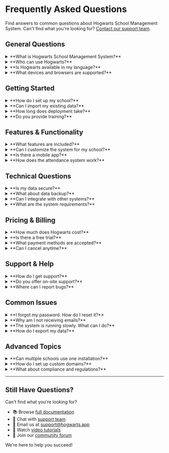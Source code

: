 # Frequently Asked Questions

Find answers to common questions about Hogwarts School Management System. Can't find what you're looking for? [Contact our support team](/docs/support/contact).

## General Questions

<details>
<summary>**What is Hogwarts School Management System?**</summary>

Hogwarts is a comprehensive, cloud-based school management platform designed to streamline educational operations. It provides tools for student management, attendance tracking, examinations, fee collection, library management, and much more. The system supports multiple schools with isolated data (multi-tenant architecture) and is accessible from any device with an internet connection.

</details>

<details>
<summary>**Who can use Hogwarts?**</summary>

Hogwarts is designed for:
- **Schools** - Primary, secondary, and high schools
- **Colleges** - Community colleges and universities
- **Training Institutes** - Vocational and professional training centers
- **Tutoring Centers** - Private tutoring and coaching institutes

The system supports various user roles including administrators, teachers, students, parents, accountants, and support staff.

</details>

<details>
<summary>**Is Hogwarts available in my language?**</summary>

Yes! Hogwarts currently supports:
- **English** (LTR - Left to Right)
- **Arabic** (RTL - Right to Left)

More languages are being added based on user demand. The system automatically detects your preferred language and can be switched at any time from the settings.

</details>

<details>
<summary>**What devices and browsers are supported?**</summary>

Hogwarts works on:
- **Desktop** - Windows, Mac, Linux
- **Mobile** - iOS and Android (responsive web + native apps)
- **Tablets** - iPads and Android tablets

Supported browsers:
- Chrome (recommended)
- Firefox
- Safari
- Edge
- Opera

</details>

## Getting Started

<details>
<summary>**How do I set up my school?**</summary>

Setting up your school is easy:

1. **Sign Up** - Create an admin account at [hogwarts.app/join](https://hogwarts.app/join)
2. **School Setup** - Complete the onboarding wizard with your school details
3. **Configure** - Set up academic year, classes, and subjects
4. **Import Data** - Upload existing student and staff data (CSV/Excel)
5. **Invite Users** - Send invitations to teachers, students, and parents
6. **Go Live** - Start using the system!

The entire process typically takes 2-4 hours.

</details>

<details>
<summary>**Can I import my existing data?**</summary>

Absolutely! Hogwarts supports bulk import from:
- **Excel files** (.xlsx, .xls)
- **CSV files** (.csv)
- **Google Sheets** (via export)

We provide templates for:
- Student information
- Teacher profiles
- Parent details
- Course structure
- Fee structure
- Library catalog

You can also use our API for programmatic data import.

</details>

<details>
<summary>**How long does deployment take?**</summary>

Deployment timelines:
- **Cloud Version** - Instant! Sign up and start immediately
- **Self-Hosted** - 30 minutes to 2 hours depending on your infrastructure
- **Data Migration** - 1-3 days depending on data volume
- **Training** - 1-2 days for complete staff training

Most schools are fully operational within a week.

</details>

<details>
<summary>**Do you provide training?**</summary>

Yes, we offer comprehensive training:
- **Video Tutorials** - Self-paced learning
- **Documentation** - Detailed user guides
- **Live Webinars** - Weekly training sessions
- **On-site Training** - Available for enterprise plans
- **24/7 Support** - Always available to help

All new users get access to our onboarding program.

</details>

## Features & Functionality

<details>
<summary>**What features are included?**</summary>

Core features include:
- ✅ Student Information System
- ✅ Attendance Management
- ✅ Examination System
- ✅ Timetable Management
- ✅ Fee Collection
- ✅ Library Management
- ✅ Parent Portal
- ✅ SMS/Email Notifications
- ✅ Reports & Analytics
- ✅ Multi-language Support
- ✅ Mobile Apps

[View complete feature list](/docs/features)

</details>

<details>
<summary>**Can I customize the system for my school?**</summary>

Yes, extensive customization options:
- **Branding** - Logo, colors, themes
- **Fields** - Add custom fields to forms
- **Workflows** - Configure approval processes
- **Reports** - Create custom reports
- **Grading** - Define your grading system
- **Notifications** - Customize email/SMS templates
- **Roles** - Create custom user roles
- **Integrations** - Connect third-party services

</details>

<details>
<summary>**Is there a mobile app?**</summary>

Yes! We offer native mobile apps for:
- **iOS** - Available on App Store
- **Android** - Available on Google Play

Features:
- All web features available on mobile
- Push notifications
- Offline access to critical data
- Biometric authentication
- Optimized for mobile screens

Parents, teachers, and students each get tailored mobile experiences.

</details>

<details>
<summary>**How does the attendance system work?**</summary>

Our flexible attendance system supports:
- **Daily Attendance** - Mark once per day
- **Period-wise** - Track for each class period
- **Biometric** - Integration with fingerprint/card readers
- **Geo-location** - Location-based attendance
- **QR Code** - Quick scan attendance
- **Manual** - Traditional roll call

Teachers can mark attendance from any device, and parents receive instant notifications.

</details>

## Technical Questions

<details>
<summary>**Is my data secure?**</summary>

Absolutely! Security measures include:
- 🔒 **SSL Encryption** - All data transmitted securely
- 🔐 **Data Encryption** - Sensitive data encrypted at rest
- 👤 **Role-based Access** - Granular permissions
- 📝 **Audit Logs** - Track all system activities
- 💾 **Daily Backups** - Automated backup system
- 🌍 **Data Centers** - Secure, certified facilities
- 🛡️ **GDPR Compliant** - Privacy by design
- 🔑 **2FA** - Two-factor authentication available

Your data is yours - export anytime!

</details>

<details>
<summary>**What about data backup?**</summary>

Comprehensive backup strategy:
- **Automated Backups** - Daily at midnight
- **Retention** - 30 days of backups
- **Geographic Redundancy** - Stored in multiple locations
- **Point-in-time Recovery** - Restore to any point
- **Export Options** - Download backups anytime
- **Disaster Recovery** - RPO of 24 hours, RTO of 4 hours

</details>

<details>
<summary>**Can I integrate with other systems?**</summary>

Yes, extensive integration options:
- **API** - RESTful API for custom integrations
- **Webhooks** - Real-time event notifications
- **Google Workspace** - Calendar, Drive, Classroom
- **Microsoft 365** - Teams, Outlook
- **Payment Gateways** - Stripe, PayPal, Razorpay
- **SMS Providers** - Twilio, Nexmo, local providers
- **Accounting** - QuickBooks, Tally
- **LMS** - Moodle, Canvas

[View all integrations](/docs/integrations)

</details>

<details>
<summary>**What are the system requirements?**</summary>

**For Cloud Version:**
- Internet connection (2+ Mbps recommended)
- Modern web browser
- No special hardware required

**For Self-Hosted:**
- Server with 4GB+ RAM
- 50GB+ storage
- PostgreSQL database
- Node.js 18+
- HTTPS certificate

[Detailed requirements](/docs/requirements)

</details>

## Pricing & Billing

<details>
<summary>**How much does Hogwarts cost?**</summary>

We offer flexible pricing:

**Cloud Plans:**
- **Starter** - $99/month (up to 250 students)
- **Professional** - $299/month (up to 1000 students)
- **Enterprise** - Custom pricing (unlimited)

**Self-Hosted:**
- **Community** - Free (open source)
- **Commercial** - $2,999 one-time license

All plans include:
- Unlimited teachers and parents
- All features
- Regular updates
- Email support

[View detailed pricing](/pricing)

</details>

<details>
<summary>**Is there a free trial?**</summary>

Yes! We offer:
- **30-day free trial** - Full features, no credit card required
- **Demo account** - Instant access with sample data
- **Community edition** - Free forever for self-hosting

Start your trial at [hogwarts.app/trial](https://hogwarts.app/trial)

</details>

<details>
<summary>**What payment methods are accepted?**</summary>

We accept:
- 💳 **Credit/Debit Cards** - Visa, MasterCard, Amex
- 🏦 **Bank Transfer** - Wire transfer for annual plans
- 💰 **PayPal** - Personal and business accounts
- 📱 **Digital Wallets** - Apple Pay, Google Pay
- 💵 **Invoicing** - NET 30 for enterprise

Payments are processed securely through Stripe.

</details>

<details>
<summary>**Can I cancel anytime?**</summary>

Yes, absolutely:
- No long-term contracts
- Cancel anytime from dashboard
- Data export available
- Pro-rated refunds for annual plans
- 30-day money-back guarantee

We believe in earning your business every month.

</details>

## Support & Help

<details>
<summary>**How do I get support?**</summary>

Multiple support channels:
- 📧 **Email** - support@hogwarts.app (24-48 hour response)
- 💬 **Live Chat** - Available 9 AM - 6 PM (Mon-Fri)
- 📞 **Phone** - +1-XXX-XXX-XXXX (Business hours)
- 📚 **Documentation** - Comprehensive guides
- 🎥 **Video Tutorials** - Step-by-step walkthroughs
- 👥 **Community Forum** - Peer support

Premium plans get priority support.

</details>

<details>
<summary>**Do you offer on-site support?**</summary>

Yes, for enterprise customers:
- **Implementation** - On-site setup assistance
- **Training** - In-person staff training
- **Consultation** - Process optimization
- **Custom Development** - Tailored features

Contact sales for availability in your area.

</details>

<details>
<summary>**Where can I report bugs?**</summary>

Report issues through:
- **In-app** - Help menu → Report Issue
- **GitHub** - [github.com/hogwarts/issues](https://github.com/hogwarts/issues)
- **Email** - bugs@hogwarts.app
- **Support Chat** - Live assistance

Include:
- Steps to reproduce
- Screenshots if possible
- Browser/device info
- Your account details

</details>

## Common Issues

<details>
<summary>**I forgot my password. How do I reset it?**</summary>

To reset your password:
1. Go to the login page
2. Click "Forgot Password?"
3. Enter your email address
4. Check your email for reset link
5. Create a new password
6. Log in with new password

Link expires in 1 hour for security.

</details>

<details>
<summary>**Why am I not receiving emails?**</summary>

Check the following:
1. **Spam folder** - Emails might be filtered
2. **Email address** - Verify it's correct in settings
3. **Notification settings** - Ensure emails are enabled
4. **Whitelist** - Add noreply@hogwarts.app to contacts
5. **School settings** - Admin may have disabled emails

Still not working? Contact support.

</details>

<details>
<summary>**The system is running slowly. What can I do?**</summary>

Try these steps:
1. **Clear browser cache** - Ctrl+Shift+Del
2. **Check internet speed** - Run speed test
3. **Try different browser** - Chrome recommended
4. **Disable extensions** - Ad blockers may interfere
5. **Check status page** - status.hogwarts.app
6. **Reduce data** - Use filters to limit results

If issues persist, contact support.

</details>

<details>
<summary>**How do I export my data?**</summary>

Export data from:
1. **Reports section** - Generate and download reports
2. **Each module** - Look for Export button
3. **Settings** - Bulk export option
4. **API** - Programmatic export

Formats available:
- Excel (.xlsx)
- CSV (.csv)
- PDF (for reports)
- JSON (via API)

</details>

## Advanced Topics

<details>
<summary>**Can multiple schools use one installation?**</summary>

Yes! Multi-tenant architecture supports:
- Unlimited schools
- Complete data isolation
- Custom subdomain per school
- Centralized management
- Individual branding
- Separate billing

Perfect for school chains or districts.

</details>

<details>
<summary>**How do I set up custom domains?**</summary>

To use your own domain:
1. Add domain in Settings → Domain
2. Update DNS records (CNAME)
3. Verify domain ownership
4. SSL certificate auto-generated
5. Configure subdomain structure

Example: school.yourdomain.com

[Detailed guide](/docs/deployment/domain)

</details>

<details>
<summary>**What about compliance and regulations?**</summary>

We ensure compliance with:
- **GDPR** - EU data protection
- **COPPA** - Children's privacy (US)
- **FERPA** - Educational records (US)
- **Local regulations** - Country-specific requirements

Features:
- Data retention policies
- Right to deletion
- Data portability
- Consent management
- Audit trails

</details>

---

## Still Have Questions?

Can't find what you're looking for?

- 📚 Browse [full documentation](/docs)
- 💬 Chat with [support team](/docs/support/contact)
- 📧 Email us at support@hogwarts.app
- 🎥 Watch [video tutorials](/docs/support/videos)
- 👥 Join our [community forum](https://forum.hogwarts.app)

We're here to help you succeed!